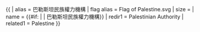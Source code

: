 {{ {{{1<noinclude>|country showdata</noinclude>}}}
| alias = 巴勒斯坦民族權力機構
| flag alias = Flag of Palestine.svg
| size = {{{size|}}}
| name = {{#if: {{{name|}}} | {{{name|}}} | 巴勒斯坦民族權力機構}}
<noinclude>
| redir1 = Palestinian Authority
| related1 = Palestine
</noinclude>
}}